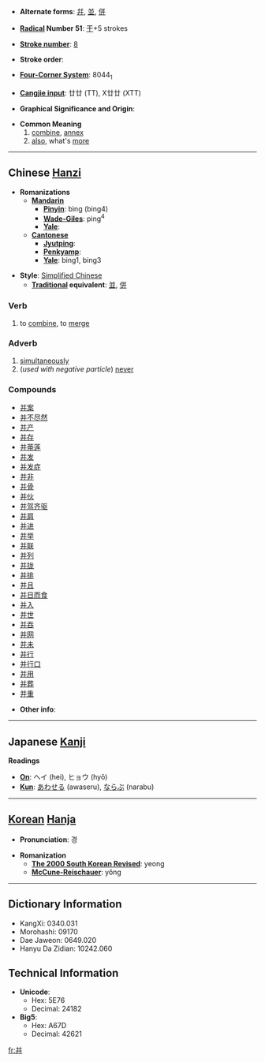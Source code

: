 * '''Alternate forms''': [[幷]], [[並]], [[併]]

* '''[[Wiktionary:Chinese radical index| Radical]] Number 51''': [[Wiktionary:Chinese radical index 干|干]]+5 strokes

* '''[[Wiktionary:Chinese total strokes index|Stroke number]]''': [[Wiktionary:Chinese total strokes index 8|8]]

* '''Stroke order''': 

* '''[[Wiktionary:Chinese four corner index|Four-Corner System]]''': 8044<sub>1</sub>

* '''[[Wiktionary:Chinese Cangjie index|Cangjie input]]''': 廿廿 (TT), X廿廿 (XTT)

* '''Graphical Significance and Origin''': 

* '''Common Meaning'''
*# [[combine]], [[annex]]
*# [[also]], what's [[more]]


----

== Chinese [[Hanzi]] ==

* '''Romanizations'''
** '''[[Mandarin]]'''
*** '''[[Pinyin]]''': bìng (bing4)
*** '''[[Wade-Giles]]''': ping<sup>4</sup>
*** '''[[Yale]]''': 
** '''[[Cantonese]]'''
*** '''[[Jyutping]]''':
*** '''[[Penkyamp]]''': 
*** '''[[Yale]]''': bing1, bing3

* '''Style''': [[Simplified Chinese]] 
** '''[[Traditional Chinese|Traditional]] equivalent''': [[並]], [[併]]

===Verb===

# to [[combine]], to [[merge]]

===Adverb===

# [[simultaneously]]
#(''used with negative particle'') [[never]]

===Compounds===
*[[并案]]
*[[并不尽然]]
*[[并产]]
*[[并存]]
*[[并蒂莲]]
*[[并发]]
*[[并发症]]
*[[并非]]
*[[并骨]]
*[[并伙]]
*[[并驾齐驱]]
*[[并肩]]
*[[并进]]
*[[并举]]
*[[并联]]
*[[并列]]
*[[并拢]]
*[[并排]]
*[[并且]]
*[[并日而食]]
*[[并入]]
*[[并世]]
*[[并吞]]
*[[并网]]
*[[并未]]
*[[并行]]
*[[并行口]]
*[[并用]]
*[[并葬]]
*[[并重]]

* '''Other info''': 

----

== Japanese [[Kanji]] ==

'''Readings'''
* '''[[On]]''': ヘイ (hei), ヒョウ (hyō)
* '''[[Kun]]''': [[あわせる]] (awaseru), [[ならぶ]] (narabu)

----

== [[Korean]] [[Hanja]] ==

* '''Pronunciation''': 경

* '''Romanization'''
** '''[[The 2000 South Korean Revised Romanization|The 2000 South Korean Revised]]''': yeong
** '''[[McCune-Reischauer]]''': yŏng

----

== Dictionary Information ==

* KangXi: 0340.031
* Morohashi: 09170
* Dae Jaweon: 0649.020
* Hanyu Da Zidian: 10242.060

== Technical Information ==

* '''Unicode''':
** Hex: 5E76
** Decimal: 24182
* '''Big5''':
** Hex: A67D
** Decimal: 42621

[[fr:并]]